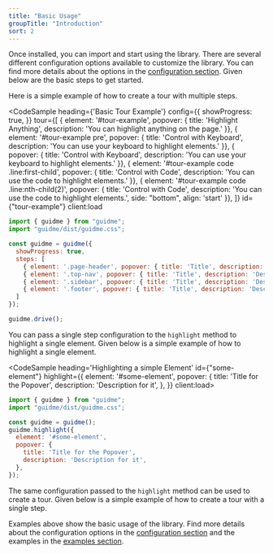 ```yaml
---
title: "Basic Usage"
groupTitle: "Introduction"
sort: 2
---
```



Once installed, you can import and start using the library. There are several different configuration options available to customize the library. You can find more details about the options in the [configuration section](/docs/configuration). Given below are the basic steps to get started.

Here is a simple example of how to create a tour with multiple steps.

<CodeSample
  heading={'Basic Tour Example'}
  config={{
    showProgress: true,
  }}
  tour={[
    { element: '#tour-example', popover: { title: 'Highlight Anything', description: 'You can highlight anything on the page.' }},
    { element: '#tour-example pre', popover: { title: 'Control with Keyboard', description: 'You can use your keyboard to highlight elements.' }},
    { popover: { title: 'Control with Keyboard', description: 'You can use your keyboard to highlight elements.' }},
    { element: '#tour-example code .line:first-child', popover: { title: 'Control with Code', description: 'You can use the code to highlight elements.' }},
    { element: '#tour-example code .line:nth-child(2)', popover: { title: 'Control with Code', description: 'You can use the code to highlight elements.', side: "bottom", align: 'start' }},
  ]}
  id={"tour-example"}
  client:load
>
```js
import { guidme } from "guidme";
import "guidme/dist/guidme.css";

const guidme = guidme({
  showProgress: true,
  steps: [
    { element: '.page-header', popover: { title: 'Title', description: 'Description' } },
    { element: '.top-nav', popover: { title: 'Title', description: 'Description' } },
    { element: '.sidebar', popover: { title: 'Title', description: 'Description' } },
    { element: '.footer', popover: { title: 'Title', description: 'Description' } },
  ]
});

guidme.drive();
```
</CodeSample>

You can pass a single step configuration to the `highlight` method to highlight a single element. Given below is a simple example of how to highlight a single element.

<CodeSample heading='Highlighting a simple Element' id={"some-element"} highlight={{
  element: '#some-element',
  popover: {
    title: 'Title for the Popover',
    description: 'Description for it',
  },
}} client:load>
```js
import { guidme } from "guidme";
import "guidme/dist/guidme.css";

const guidme = guidme();
guidme.highlight({
  element: '#some-element',
  popover: {
    title: 'Title for the Popover',
    description: 'Description for it',
  },
});
```
</CodeSample>

The same configuration passed to the `highlight` method can be used to create a tour. Given below is a simple example of how to create a tour with a single step.

Examples above show the basic usage of the library. Find more details about the configuration options in the [configuration section](/docs/configuration) and the examples in the [examples section](/docs/examples).